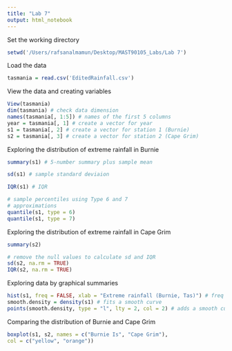 ```yaml
---
title: "Lab 7"
output: html_notebook
---
```


Set the working directory

```r
setwd('/Users/rafsanalmamun/Desktop/MAST90105_Labs/Lab 7')
```

Load the data

```r
tasmania = read.csv('EditedRainfall.csv')
```

View the data and creating variables

```r

View(tasmania)
dim(tasmania) # check data dimension
names(tasmania[, 1:5]) # names of the first 5 columns
year = tasmania[, 1] # create a vector for year
s1 = tasmania[, 2] # create a vector for station 1 (Burnie)
s2 = tasmania[, 3] # create a vector for station 2 (Cape Grim)
```

Exploring the distribution of extreme rainfall in Burnie

```r

summary(s1) # 5-number summary plus sample mean
```

```r
sd(s1) # sample standard deviaion

IQR(s1) # IQR
```

```r
# sample percentiles using Type 6 and 7
# approximations
quantile(s1, type = 6)
quantile(s1, type = 7)
```

Exploring the distribution of extreme rainfall in Cape Grim

```r
summary(s2)

# remove the null values to calculate sd and IQR
sd(s2, na.rm = TRUE)
IQR(s2, na.rm = TRUE)
```

Exploring data by graphical summaries

```r

hist(s1, freq = FALSE, xlab = "Extreme rainfall (Burnie, Tas)") # freq = FALSE gives density
smooth.density = density(s1) # fits a smooth curve
points(smooth.density, type = "l", lty = 2, col = 2) # adds a smooth curve
```

Comparing the distribution of Burnie and Cape Grim

```r
boxplot(s1, s2, names = c("Burnie Is", "Cape Grim"),
col = c("yellow", "orange"))
```
